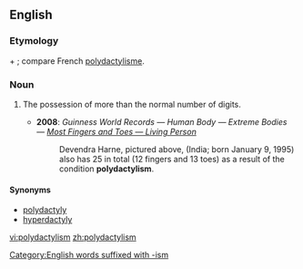 ==English==

===Etymology===
{{etyl|grc|en}} {{m|grc|πολύς||many}} + {{m|grc|δάκτυλος||finger}}; compare French [[polydactylisme]].

===Noun===
{{en-noun}}

# {{label|en|anatomy}} The possession of more than the normal number of digits.
#* '''2008''': ''Guinness World Records — Human Body — Extreme Bodies — [http://www.guinnessworldrecords.com/records/human_body/extreme_bodies/most_fingers_and_toes_-_living_person.aspx Most Fingers and Toes — Living Person]''
#*: Devendra Harne, pictured above, (India; born January 9, 1995) also has 25 in total (12 fingers and 13 toes) as a result of the condition '''polydactylism'''.

====Synonyms====
* [[polydactyly]]
* [[hyperdactyly]]

[[Category:English words suffixed with -ism]]

[[vi:polydactylism]]
[[zh:polydactylism]]